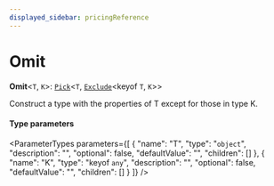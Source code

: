 ```yaml
---
displayed_sidebar: pricingReference
---
```



# Omit

 **Omit**<`T`, `K`\>: [`Pick`](Pick.mdx)<`T`, [`Exclude`](Exclude.mdx)<keyof `T`, `K`\>\>

Construct a type with the properties of T except for those in type K.

#### Type parameters

<ParameterTypes parameters={[
  {
    "name": "T",
    "type": "`object`",
    "description": "",
    "optional": false,
    "defaultValue": "",
    "children": []
  },
  {
    "name": "K",
    "type": "keyof `any`",
    "description": "",
    "optional": false,
    "defaultValue": "",
    "children": []
  }
]} />
